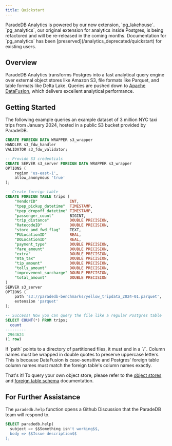 ```yaml
---
title: Quickstart
---
```


<Note>
  ParadeDB Analytics is powered by our new extension, `pg_lakehouse`.
  `pg_analytics`, our original extension for analytics inside Postgres, is being
  refactored and will be re-released in the coming months. Documentation for
  `pg_analytics` has been [preserved](/analytics_deprecated/quickstart) for
  existing users.
</Note>

## Overview

ParadeDB Analytics transforms Postgres into a fast analytical query engine over external object stores like Amazon S3, file
formats like Parquet, and table formats like Delta Lake. Queries are pushed down to [Apache DataFusion](https://github.com/apache/datafusion), which
delivers excellent analytical performance.

## Getting Started

The following example queries an example dataset of 3 million NYC taxi trips from January 2024, hosted in a
public S3 bucket provided by ParadeDB.

```sql
CREATE FOREIGN DATA WRAPPER s3_wrapper
HANDLER s3_fdw_handler
VALIDATOR s3_fdw_validator;

-- Provide S3 credentials
CREATE SERVER s3_server FOREIGN DATA WRAPPER s3_wrapper
OPTIONS (
    region 'us-east-1',
    allow_anonymous 'true'
);

-- Create foreign table
CREATE FOREIGN TABLE trips (
    "VendorID"              INT,
    "tpep_pickup_datetime"  TIMESTAMP,
    "tpep_dropoff_datetime" TIMESTAMP,
    "passenger_count"       BIGINT,
    "trip_distance"         DOUBLE PRECISION,
    "RatecodeID"            DOUBLE PRECISION,
    "store_and_fwd_flag"    TEXT,
    "PULocationID"          REAL,
    "DOLocationID"          REAL,
    "payment_type"          DOUBLE PRECISION,
    "fare_amount"           DOUBLE PRECISION,
    "extra"                 DOUBLE PRECISION,
    "mta_tax"               DOUBLE PRECISION,
    "tip_amount"            DOUBLE PRECISION,
    "tolls_amount"          DOUBLE PRECISION,
    "improvement_surcharge" DOUBLE PRECISION,
    "total_amount"          DOUBLE PRECISION
)
SERVER s3_server
OPTIONS (
    path 's3://paradedb-benchmarks/yellow_tripdata_2024-01.parquet',
    extension 'parquet'
);

-- Success! Now you can query the file like a regular Postgres table
SELECT COUNT(*) FROM trips;
  count
---------
 2964624
(1 row)
```

<Note>
  If `path` points to a directory of partitioned files, it must end in a `/`.
</Note>

<Note>
  Column names must be wrapped in double quotes to preserve uppercase letters.
  This is because DataFusion is case-sensitive and Postgres' foreign table
  column names must match the foreign table's column names exactly.
</Note>

That's it! To query your own object store, please refer to the [object stores](/analytics/object_stores) and
[foreign table schema](/analytics/schema) documentation.

## For Further Assistance

The `paradedb.help` function opens a Github Discussion that the ParadeDB team will respond to.

```sql
SELECT paradedb.help(
  subject => $$Something isn't working$$,
  body => $$Issue description$$
);
```

